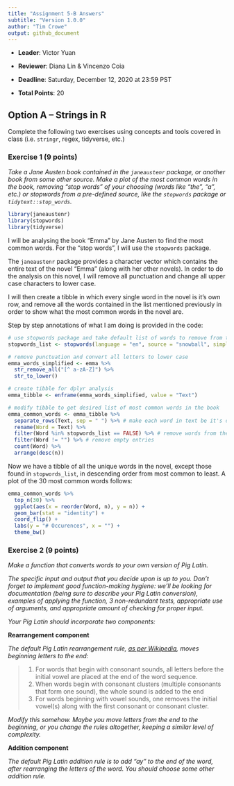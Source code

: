 ```yaml
---
title: "Assignment 5-B Answers"
subtitle: "Version 1.0.0"
author: "Tim Crowe"
output: github_document
---
```


+ __Leader__: Victor Yuan
+ __Reviewer__: Diana Lin & Vincenzo Coia
+ __Deadline__: Saturday, December 12, 2020 at 23:59 PST

+ __Total Points__: 20 

## Option A -- Strings in R

Complete the following two exercises using concepts and tools covered in class (i.e. `stringr`, regex, tidyverse, etc.)

### Exercise 1 (9 points)

_Take a Jane Austen book contained in the `janeaustenr` package, or another book from some other source. Make a plot of the most common words in the book, removing "stop words" of your choosing (words like "the", "a", etc.) or stopwords from a pre-defined source, like the `stopwords` package or `tidytext::stop_words`._

```r

library(janeaustenr)
library(stopwords)
library(tidyverse)

```

I will be analysing the book "Emma" by Jane Austen to find the most common words. For the "stop words", I will use the `stopwords` package.

The `janeaustenr` package provides a character vector which contains the entire text of the novel "Emma" (along with her other novels). In order to do the analysis on this novel, I will remove all punctuation and change all upper case characters to lower case.

I will then create a tibble in which every single word in the novel is it's own row, and remove all the words contained in the list mentioned previously in order to show what the most common words in the novel are.

Step by step annotations of what I am doing is provided in the code:

```r

# use stopwords package and take default list of words to remove from the results
stopwords_list <- stopwords(language = "en", source = "snowball", simplify = TRUE)

# remove punctuation and convert all letters to lower case
emma_words_simplified <- emma %>%
  str_remove_all("[^ a-zA-Z]") %>%
  str_to_lower()

# create tibble for dplyr analysis
emma_tibble <- enframe(emma_words_simplified, value = "Text")

# modify tibble to get desired list of most common words in the book
emma_common_words <- emma_tibble %>%
  separate_rows(Text, sep = " ") %>% # make each word in text be it's own row
  rename(Word = Text) %>%
  filter(Word %in% stopwords_list == FALSE) %>% # remove words from the stoplist
  filter(Word != "") %>% # remove empty entries
  count(Word) %>%
  arrange(desc(n))

```

Now we have a tibble of all the unique words in the novel, except those found in `stopwords_list`, in descending order from most common to least. A plot of the 30 most common words follows:

```r

emma_common_words %>%
  top_n(30) %>%
  ggplot(aes(x = reorder(Word, n), y = n)) +
  geom_bar(stat = "identity") +
  coord_flip() +
  labs(y = "# Occurences", x = "") +
  theme_bw()

```

### Exercise 2 (9 points)

_Make a function that converts words to your own version of Pig Latin._

_The specific input and output that you decide upon is up to you. Don't forget to implement good function-making hygiene: we'll be looking for documentation (being sure to describe your Pig Latin conversion), examples of applying the function, 3 non-redundant tests, appropriate use of arguments, and appropriate amount of checking for proper input._

_Your Pig Latin should incorporate two components:_

**Rearrangement component** 

_The default Pig Latin rearrangement rule, [as per Wikipedia](https://en.wikipedia.org/wiki/Pig_Latin#Background), moves beginning letters to the end:_

> 1. For words that begin with consonant sounds, all letters before the initial vowel are placed at the end of the word sequence.
> 2. When words begin with consonant clusters (multiple consonants that form one sound), the whole sound is added to the end
> 3. For words beginning with vowel sounds, one removes the initial vowel(s) along with the first consonant or consonant cluster.

_Modify this somehow. Maybe you move letters from the end to the beginning, or you change the rules altogether, keeping a similar level of complexity._

**Addition component**

_The default Pig Latin addition rule is to add "ay" to the end of the word, after rearranging the letters of the word. You should choose some other addition rule._

